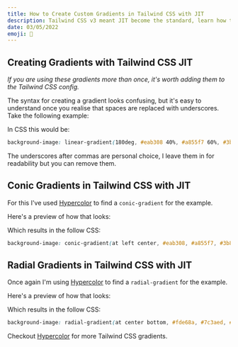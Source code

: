 ```yaml
---
title: How to Create Custom Gradients in Tailwind CSS with JIT
description: Tailwind CSS v3 meant JIT become the standard, learn how to use JIT to create custom gradients in Tailwind CSS without any custom CSS.
date: 03/05/2022
emoji: 🎨
---
```


## Creating Gradients with Tailwind CSS JIT

_If you are using these gradients more than once, it's worth adding them to the Tailwind CSS config._

The syntax for creating a gradient looks confusing, but it's easy to understand once you realise that spaces are replaced with underscores. Take the following example:

<BlogPreview previewId="jit-basic-gradient" previewTitle="JIT Basic Gradient Example" />

In CSS this would be:

```css
background-image: linear-gradient(180deg, #eab308 40%, #a855f7 60%, #3b82f6);
```

The underscores after commas are personal choice, I leave them in for readability but you can remove them.

## Conic Gradients in Tailwind CSS with JIT

For this I've used [Hypercolor](https://hypercolor.dev) to find a `conic-gradient` for the example.

Here's a preview of how that looks:

<BlogPreview previewId="jit-conic-gradient" previewTitle="JIT Conic Gradient Example" />

Which results in the follow CSS:

```css
background-image: conic-gradient(at left center, #eab308, #a855f7, #3b82f6);
```

## Radial Gradients in Tailwind CSS with JIT

Once again I'm using [Hypercolor](https://hypercolor.dev) to find a `radial-gradient` for the example.

Here's a preview of how that looks:

<BlogPreview previewId="jit-radial-gradient" previewTitle="JIT Radial Gradient Example" />

Which results in the follow CSS:

```css
background-image: radial-gradient(at center bottom, #fde68a, #7c3aed, #0c4a6e);
```

Checkout [Hypercolor](https://hypercolor.dev) for more Tailwind CSS gradients.
